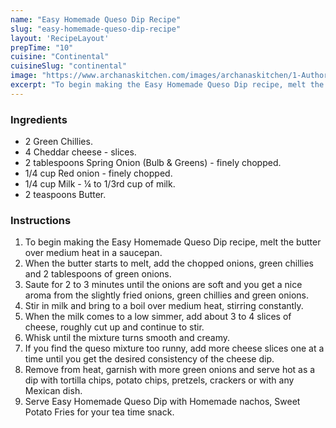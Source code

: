 ---
name: "Easy Homemade Queso Dip Recipe"
slug: "easy-homemade-queso-dip-recipe"
layout: 'RecipeLayout'
prepTime: "10"
cuisine: "Continental"
cuisineSlug: "continental"
image: "https://www.archanaskitchen.com/images/archanaskitchen/1-Author/Curryandvanilla/Easy_Homemade_Queso_DipSauce.jpg"
excerpt: "To begin making the Easy Homemade Queso Dip recipe, melt the butter over medium heat in a saucepan"
---

### Ingredients

- 2 Green Chillies.
- 4 Cheddar cheese - slices.
- 2 tablespoons Spring Onion (Bulb & Greens) - finely chopped.
- 1/4 cup Red onion - finely chopped.
- 1/4 cup Milk - ¼ to 1/3rd cup of milk.
- 2 teaspoons Butter.

### Instructions

1. To begin making the Easy Homemade Queso Dip recipe, melt the butter over medium heat in a saucepan.
1. When the butter starts to melt, add the chopped onions, green chillies and 2 tablespoons of green onions.
1. Saute for 2 to 3 minutes until the onions are soft and you get a nice aroma from the slightly fried onions, green chillies and green onions.
1. Stir in milk and bring to a boil over medium heat, stirring constantly.
1. When the milk comes to a low simmer, add about 3 to 4 slices of cheese, roughly cut up and continue to stir.
1. Whisk until the mixture turns smooth and creamy.
1. If you find the queso mixture too runny, add more cheese slices one at a time until you get the desired consistency of the cheese dip.
1. Remove from heat, garnish with more green onions and serve hot as a dip with tortilla chips, potato chips, pretzels, crackers or with any Mexican dish.
1. Serve Easy Homemade Queso Dip with Homemade nachos, Sweet Potato Fries for your tea time snack.
